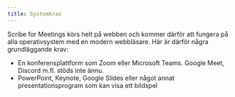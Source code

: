 ```yaml
---
title: Systemkrav
---
```

Scribe for Meetings körs helt på webben och kommer därför att fungera på alla operativsystem med en modern webbläsare. Här är därför några grundläggande krav:
* En konferensplattform som Zoom eller Microsoft Teams. Google Meet, Discord m.fl. stöds inte ännu.
* PowerPoint, Keynote, Google Slides eller något annat presentationsprogram som kan visa ett bildspel

